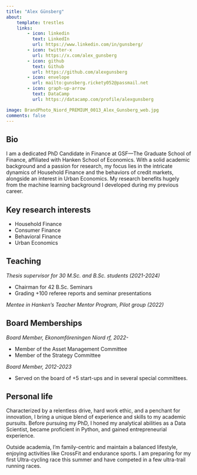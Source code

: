 ```yaml
---
title: "Alex Günsberg"
about:
    template: trestles
    links:
        - icon: linkedin
          text: LinkedIn
          url: https://www.linkedin.com/in/gunsberg/
        - icon: twitter-x
          url: https://x.com/alex_gunsberg
        - icon: github
          text: Github
          url: https://github.com/alexgunsberg
        - icon: envelope
          url: mailto:gunsberg.rickety052@passmail.net
        - icon: graph-up-arrow
          text: DataCamp
          url: https://datacamp.com/profile/alexgunsberg

image: BrandPhoto_Niord_PREMIUM_0013_Alex_Gunsberg_web.jpg
comments: false
---
```


<script type='application/ld+json'>
{"@context":"http://www.schema.org","@type":"person","name":"Alex Günsberg","jobTitle":"Doctoral Researcher","description":"Alex is a passionate and driven PhD Candidate working in the intersection of Household, Consumer and Beharioral Finance.","url":"https://alexgunsberg.com","image":"BrandPhoto_Niord_PREMIUM_0013_Alex_Gunsberg_web.jpg","address":{"@type":"PostalAddress","addressLocality":"Helsinki","addressCountry":"Finland"},"alumniOf":[{"@type":"CollegeOrUniversity","name":"Hanken School of Economics","sameAs":"https://en.wikipedia.org/wiki/Hanken_School_of_Economics"}
</script>

## Bio

I am a dedicated PhD Candidate in Finance at GSF—The Graduate School of Finance, affiliated with Hanken School of Economics. With a solid academic background and a passion for research, my focus lies in the intricate dynamics of Household Finance and the behaviors of credit markets, alongside an interest in Urban Economics. My research benefits hugely from the machine learning background I developed during my previous career.

## Key research interests

- Household Finance
- Consumer Finance
- Behavioral Finance
- Urban Economics

## Teaching

*Thesis supervisor for 30 M.Sc. and B.Sc. students (2021-2024)*

-	Chairman for 42 B.Sc. Seminars
-	Grading +100 referee reports and seminar presentations

*Mentee in Hanken’s Teacher Mentor Program, Pilot group (2022)*

## Board Memberships

*Board Member, Ekonomföreningen Niord rf, 2022-*

- Member of the Asset Management Committee
- Member of the Strategy Committee

*Board Member, 2012-2023*

- Served on the board of +5 start-ups and in several special committees.



## Personal life

Characterized by a relentless drive, hard work ethic, and a penchant for innovation, I
bring a unique blend of experience and skills to my academic pursuits. Before pursuing
my PhD, I honed my analytical abilities as a Data Scientist, became proficient in Python,
and gained entrepreneurial experience.

Outside academia, I’m family-centric and maintain a balanced lifestyle, enjoying
activities like CrossFit and endurance sports. I am preparing for my first Ultra-cycling
race this summer and have competed in a few ultra-trail running races.